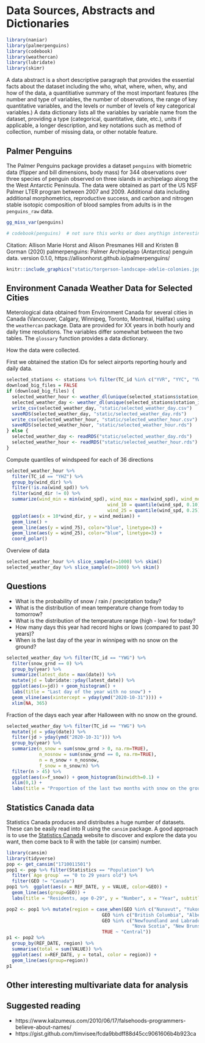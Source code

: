 # Data Sources, Abstracts and Dictionaries {#data}

```r
library(naniar)
library(palmerpenguins)
library(codebook)
library(weathercan)
library(lubridate)
library(skimr)
```

A data abstract is a short descriptive paragraph that provides the essential facts about the dataset including the who, what, where, when, why,
and how of the data, a quantitiative summary of the most important features (the number and type of variables, the number of observations, the range of key quantitative variables, and the levels or number of levels of key categorical variables.) A data dictionary lists all the variables by variable name from the dataset, providing a type (categorical, quantitative, date, etc.), units if applicable, a longer description, and key notations such as method of collection, number of missing data, or other notable feature.

## Palmer Penguins

The Palmer Penguins package provides a dataset `penguins` with biometric data (flipper and bill dimensions, body mass) for 344 observations over three species of penguin observed on three islands in archipelago along the the West Antarctic Peninsula. The data were obtained as part of the US NSF Palmer LTER program between 2007 and 2009. Additional data including additional morphometrics, reproductive success, and carbon and nitrogen stable isotopic composition of blood samples from adults is in the `penguins_raw` data.

```r
gg_miss_var(penguins)
```

```r
# codebook(penguins)  # not sure this works or does anythign interesting. Can create a csv file to document the dataset.
```

Citation: Allison Marie Horst and Alison Presmanes Hill and Kristen B Gorman (2020) palmerpenguins: Palmer Archipelago (Antarctica) penguin data. version 0.1.0,  https://allisonhorst.github.io/palmerpenguins/

```r
knitr::include_graphics("static/torgerson-landscape-adelie-colonies.jpg")
```

## Environment Canada Weather Data for Selected Cities

Meterological data obtained from Environment Canada for several cities in Canada (Vancouver, Calgary, Winnipeg, Toronto, Montreal, Halifax) using the `weathercan` package. Data are provided for XX years in both hourly and daily time resolutions. The variables differ somewhat between the two tables. The `glossary` function provides a data dictionary.

How the data were collected.

First we obtained the station IDs for select airports reporting hourly and daily data.

```r
selected_stations <- stations %>% filter(TC_id %in% c("YVR", "YYC", "YWG", "YYZ", "YUL", "YHZ")) %>% filter(interval %in% c("day", "hour"))
download_big_files = FALSE
if (download_big_files) {
  selected_weather_hour <- weather_dl(unique(selected_stations$station_id), interval="hour") # takes a while to download data!
  selected_weather_day <- weather_dl(unique(selected_stations$station_id), interval="day") # takes a while to download data!
  write_csv(selected_weather_day, "static/selected_weather_day.csv")
  saveRDS(selected_weather_day, "static/selected_weather_day.rds")
  write_csv(selected_weather_hour, "static/selected_weather_hour.csv")
  saveRDS(selected_weather_hour, "static/selected_weather_hour.rds")
} else {
  selected_weather_day <- readRDS("static/selected_weather_day.rds")
  selected_weather_hour <- readRDS("static/selected_weather_hour.rds")
}
```


Compute quantiles of windspeed for each of 36 directions

```r
selected_weather_hour %>% 
  filter(TC_id == "YHZ") %>%
  group_by(wind_dir) %>%
  filter(!is.na(wind_spd)) %>%
  filter(wind_dir != 0) %>%
  summarize(wind_min = min(wind_spd), wind_max = max(wind_spd), wind_median = median(wind_spd),
                                     wind_10 = quantile(wind_spd, 0.10), wind_90 = quantile(wind_spd, 0.90),
                                     wind_25 = quantile(wind_spd, 0.25), wind_75 = quantile(wind_spd, 0.75)) %>%
  ggplot(aes(x = 10*wind_dir, y = wind_median)) +
  geom_line() +
  geom_line(aes(y = wind_75), color="blue", linetype=3) + 
  geom_line(aes(y = wind_25), color="blue", linetype=3) + 
  coord_polar()
```

Overview of data

```r
selected_weather_hour %>% slice_sample(n=1000) %>% skim()
selected_weather_day %>% slice_sample(n=1000) %>% skim()
```

## Questions

* What is the probability of snow / rain / preciptation today?
* What is the distribution of mean temperature change from today to tomorrow?
* What is the distribution of the temperature range (high - low) for today?
* How many days this  year had record highs or lows (compared to past 30 years)?
* When is the last day of the year in winnipeg with no snow on the ground?


```r
selected_weather_day %>% filter(TC_id == "YWG") %>%
  filter(snow_grnd == 0) %>%
  group_by(year) %>%
  summarize(latest_date = max(date)) %>%
  mutate(jd = lubridate::yday(latest_date)) %>%
  ggplot(aes(x=jd)) + geom_histogram() +
  labs(title = "Last day of the year with no snow") +
  geom_vline(aes(xintercept = yday(ymd("2020-10-31")))) +
  xlim(NA, 365)
```

Fraction of the days each year after Halloween with no snow on the ground.


```r
selected_weather_day %>% filter(TC_id == "YWG") %>%
  mutate(jd = yday(date)) %>%
  filter(jd > yday(ymd("2020-10-31"))) %>%
  group_by(year) %>%
  summarize(n_snow = sum(snow_grnd > 0, na.rm=TRUE),
            n_nosnow = sum(snow_grnd == 0, na.rm=TRUE),
            n = n_snow + n_nosnow,
            f_snow = n_snow/n) %>%
  filter(n > 45) %>%
  ggplot(aes(x=f_snow)) + geom_histogram(binwidth=0.1) +
  xlim(0,1) + 
  labs(title = "Proportion of the last two months with snow on the ground") 
```

## Statistics Canada data

Statistics Canada produces and distributes a huge number of datasets. These can be easily read into R using the `cansim` package. A good approach is to use the [Statistics Canada](https://www150.statcan.gc.ca/n1/en/type/data) website to discover and explore the data you want, then come back to R with the table (or cansim) number.


```r
library(cansim)
library(tidyverse)
pop <- get_cansim("1710011501")
pop1 <- pop %>% filter(Statistics == "Population") %>%
  filter(`Age group` == "0 to 29 years old") %>%
  filter(GEO != "Canada") 
pop1 %>%  ggplot(aes(x = REF_DATE, y = VALUE, color=GEO)) +
  geom_line(aes(group=GEO)) +
  labs(title = "Residents, age 0-29", y = "Number", x = "Year", subtitle="Observed and projected")
```

```r
pop2 <- pop1 %>% mutate(region = case_when(GEO %in% c("Nunavut", "Yukon", "Northwest Territories") ~ "Territories",
                                   GEO %in% c("British Columbia", "Alberta", "Saskatchewan", "Manitoba") ~ "West",
                                   GEO %in% c("Newfoundland and Labrador", "Prince Edward Island", 
                                              "Nova Scotia", "New Brunswick") ~ "Atlantic",
                                   TRUE ~ "Central")) 
p1 <- pop2 %>%
  group_by(REF_DATE, region) %>%
  summarise(total = sum(VALUE)) %>%
  ggplot(aes( x=REF_DATE, y = total, color = region)) + 
  geom_line(aes(group=region))
p1
```



## Other interesting multivariate data for analysis

## Suggested reading

* https://www.kalzumeus.com/2010/06/17/falsehoods-programmers-believe-about-names/
* https://gist.github.com/timvisee/fcda9bbdff88d45cc9061606b4b923ca


